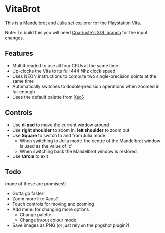 = VitaBrot =
This is a [https://en.wikipedia.org/wiki/Mandelbrot_set Mandelbrot] and [https://en.wikipedia.org/wiki/Julia_set Julia set] explorer for the Playstation Vita.

Note: To build this you will need [https://github.com/Cpasjuste/SDL-Vita Cpasjuste's SDL branch] for the input changes.

== Features ==
* Multithreaded to use all four CPUs at the same time
* Up-clocks the Vita to its full 444 Mhz clock speed
* Uses NEON instructions to compute two single-precision points at the same time
* Automatically switches to double-precision operations when zoomed in far enough
* Uses the default palette from [http://matek.hu/xaos/doku.php XaoS]

== Controls ==
* Use '''d-pad''' to move the current window around
* Use '''right shoulder''' to zoom in, '''left shoulder''' to zoom out
* Use '''Square''' to switch to and from Julia mode
** When switching to Julia mode, the centre of the Mandelbrot window is used as the value of 'c'
** When switching back the Mandelbrot window is restored
* Use '''Circle''' to exit

== Todo ==
(none of these are promises!)
* Gotta go faster!
* Zoom more like Xaos?
* Touch controls for moving and zooming
* Add menu for changing more options
** Change palette
** Change in/out colour mode
* Save images as PNG (or just rely on the pngshot plugin?)
